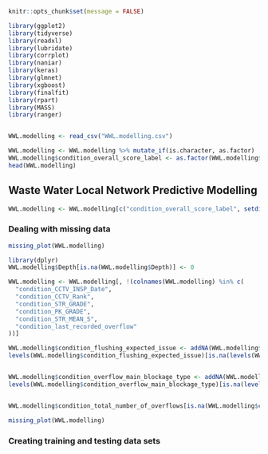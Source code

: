 ```r
knitr::opts_chunk$set(message = FALSE)

```



```r
library(ggplot2)
library(tidyverse)
library(readxl)
library(lubridate)
library(corrplot)
library(naniar)
library(keras)
library(glmnet)
library(xgboost)
library(finalfit)
library(rpart)
library(MASS)
library(ranger)


WWL.modelling <- read_csv("WWL.modelling.csv")

WWL.modelling <- WWL.modelling %>% mutate_if(is.character, as.factor)
WWL.modelling$condition_overall_score_label <- as.factor(WWL.modelling$condition_overall_score_label)
head(WWL.modelling)
```



## Waste Water Local Network Predictive Modelling

```r
WWL.modelling <- WWL.modelling[c("condition_overall_score_label", setdiff(names(WWL.modelling), "condition_overall_score_label"))] 
```


### Dealing with missing data 


```r
missing_plot(WWL.modelling)
```
```r
library(dplyr)
WWL.modelling$Depth[is.na(WWL.modelling$Depth)] <- 0

WWL.modelling <- WWL.modelling[, !(colnames(WWL.modelling) %in% c(
  "condition_CCTV_INSP_Date",
  "condition_CCTV_Rank",
  "condition_STR_GRADE",
  "condition_PK_GRADE",
  "condition_STR_MEAN_S",
  "condition_last_recorded_overflow"
))]

WWL.modelling$condition_flushing_expected_issue <- addNA(WWL.modelling$condition_flushing_expected_issue)
levels(WWL.modelling$condition_flushing_expected_issue)[is.na(levels(WWL.modelling$condition_flushing_expected_issue))] <- "None"


WWL.modelling$condition_overflow_main_blockage_type <- addNA(WWL.modelling$condition_overflow_main_blockage_type)
levels(WWL.modelling$condition_overflow_main_blockage_type)[is.na(levels(WWL.modelling$condition_overflow_main_blockage_type))] <- "None"


WWL.modelling$condition_total_number_of_overflows[is.na(WWL.modelling$condition_total_number_of_overflows)] <- 0

missing_plot(WWL.modelling)
```


### Creating training and testing data sets

```r

```

